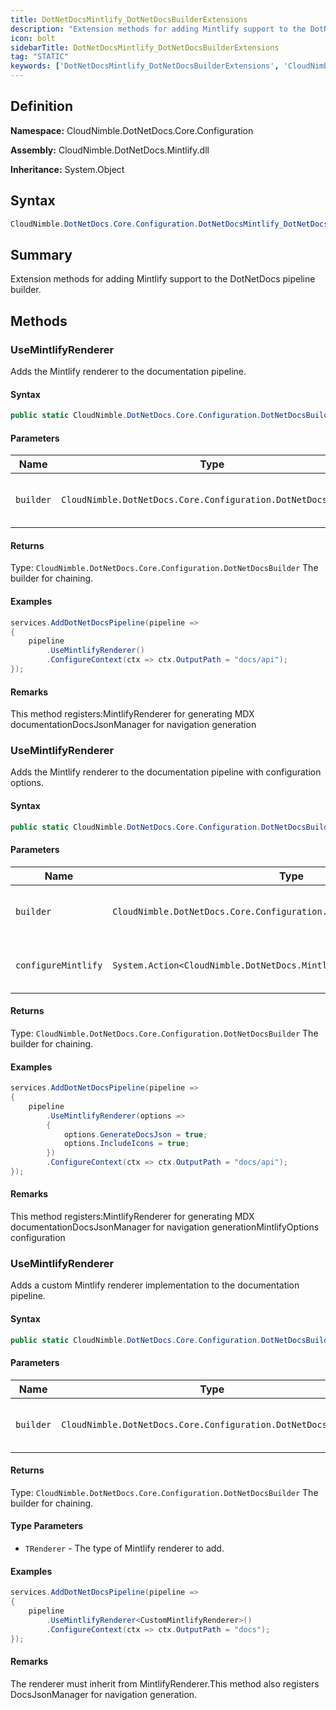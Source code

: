 ```yaml
---
title: DotNetDocsMintlify_DotNetDocsBuilderExtensions
description: "Extension methods for adding Mintlify support to the DotNetDocs pipeline builder."
icon: bolt
sidebarTitle: DotNetDocsMintlify_DotNetDocsBuilderExtensions
tag: "STATIC"
keywords: ['DotNetDocsMintlify_DotNetDocsBuilderExtensions', 'CloudNimble.DotNetDocs.Core.Configuration.DotNetDocsMintlify_DotNetDocsBuilderExtensions', 'CloudNimble.DotNetDocs.Core.Configuration', 'class', 'System.Object']
---
```


## Definition

**Namespace:** CloudNimble.DotNetDocs.Core.Configuration

**Assembly:** CloudNimble.DotNetDocs.Mintlify.dll

**Inheritance:** System.Object

## Syntax

```csharp
CloudNimble.DotNetDocs.Core.Configuration.DotNetDocsMintlify_DotNetDocsBuilderExtensions
```

## Summary

Extension methods for adding Mintlify support to the DotNetDocs pipeline builder.

## Methods

### UseMintlifyRenderer

Adds the Mintlify renderer to the documentation pipeline.

#### Syntax

```csharp
public static CloudNimble.DotNetDocs.Core.Configuration.DotNetDocsBuilder UseMintlifyRenderer(CloudNimble.DotNetDocs.Core.Configuration.DotNetDocsBuilder builder)
```

#### Parameters

| Name | Type | Description |
|------|------|-------------|
| `builder` | `CloudNimble.DotNetDocs.Core.Configuration.DotNetDocsBuilder` | The DotNetDocs pipeline builder. |

#### Returns

Type: `CloudNimble.DotNetDocs.Core.Configuration.DotNetDocsBuilder`
The builder for chaining.

#### Examples

```csharp
services.AddDotNetDocsPipeline(pipeline =>
{
    pipeline
        .UseMintlifyRenderer()
        .ConfigureContext(ctx => ctx.OutputPath = "docs/api");
});
```

#### Remarks

This method registers:MintlifyRenderer for generating MDX documentationDocsJsonManager for navigation generation

### UseMintlifyRenderer

Adds the Mintlify renderer to the documentation pipeline with configuration options.

#### Syntax

```csharp
public static CloudNimble.DotNetDocs.Core.Configuration.DotNetDocsBuilder UseMintlifyRenderer(CloudNimble.DotNetDocs.Core.Configuration.DotNetDocsBuilder builder, System.Action<CloudNimble.DotNetDocs.Mintlify.MintlifyRendererOptions> configureMintlify)
```

#### Parameters

| Name | Type | Description |
|------|------|-------------|
| `builder` | `CloudNimble.DotNetDocs.Core.Configuration.DotNetDocsBuilder` | The DotNetDocs pipeline builder. |
| `configureMintlify` | `System.Action<CloudNimble.DotNetDocs.Mintlify.MintlifyRendererOptions>` | Action to configure Mintlify options. |

#### Returns

Type: `CloudNimble.DotNetDocs.Core.Configuration.DotNetDocsBuilder`
The builder for chaining.

#### Examples

```csharp
services.AddDotNetDocsPipeline(pipeline =>
{
    pipeline
        .UseMintlifyRenderer(options =>
        {
            options.GenerateDocsJson = true;
            options.IncludeIcons = true;
        })
        .ConfigureContext(ctx => ctx.OutputPath = "docs/api");
});
```

#### Remarks

This method registers:MintlifyRenderer for generating MDX documentationDocsJsonManager for navigation generationMintlifyOptions configuration

### UseMintlifyRenderer

Adds a custom Mintlify renderer implementation to the documentation pipeline.

#### Syntax

```csharp
public static CloudNimble.DotNetDocs.Core.Configuration.DotNetDocsBuilder UseMintlifyRenderer<TRenderer>(CloudNimble.DotNetDocs.Core.Configuration.DotNetDocsBuilder builder) where TRenderer : CloudNimble.DotNetDocs.Mintlify.MintlifyRenderer
```

#### Parameters

| Name | Type | Description |
|------|------|-------------|
| `builder` | `CloudNimble.DotNetDocs.Core.Configuration.DotNetDocsBuilder` | The DotNetDocs pipeline builder. |

#### Returns

Type: `CloudNimble.DotNetDocs.Core.Configuration.DotNetDocsBuilder`
The builder for chaining.

#### Type Parameters

- `TRenderer` - The type of Mintlify renderer to add.

#### Examples

```csharp
services.AddDotNetDocsPipeline(pipeline =>
{
    pipeline
        .UseMintlifyRenderer<CustomMintlifyRenderer>()
        .ConfigureContext(ctx => ctx.OutputPath = "docs");
});
```

#### Remarks

The renderer must inherit from MintlifyRenderer.This method also registers DocsJsonManager for navigation generation.

